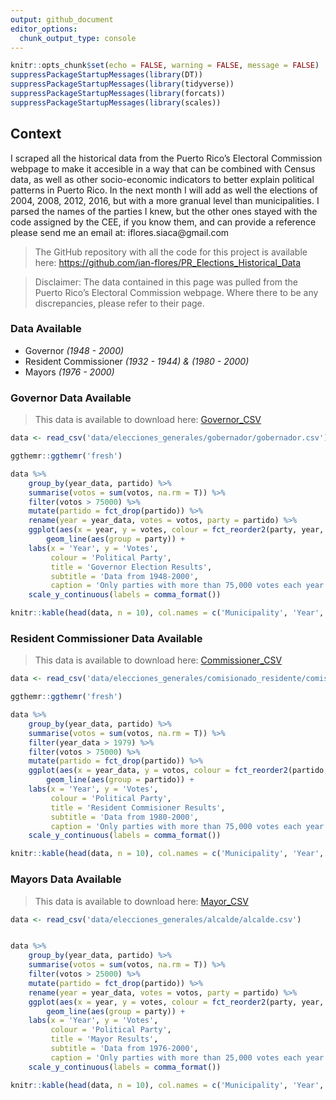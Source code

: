 ```yaml
---
output: github_document
editor_options: 
  chunk_output_type: console
---
```


```r
knitr::opts_chunk$set(echo = FALSE, warning = FALSE, message = FALSE)
suppressPackageStartupMessages(library(DT))
suppressPackageStartupMessages(library(tidyverse))
suppressPackageStartupMessages(library(forcats))
suppressPackageStartupMessages(library(scales))
```

## Context

I scraped all the historical data from the Puerto Rico's Electoral Commission webpage to make it accesible in a way that can be combined with Census data, as well as other socio-economic indicators to better explain political patterns in Puerto Rico. In the next month I will add as well the elections of 2004, 2008, 2012, 2016, but with a more granual level than municipalities. I parsed the names of the parties I knew, but the other ones stayed with the code assigned by the CEE, if you know them, and can provide a reference please send me an email at: iflores.siaca@gmail.com

> The GitHub repository with all the code for this project is available here: [https://github.com/ian-flores/PR_Elections_Historical_Data](https://github.com/ian-flores/PR_Elections_Historical_Data)

> Disclaimer: The data contained in this page was pulled from the Puerto Rico's Electoral Commission webpage. Where there to be any discrepancies, please refer to their page.

### Data Available

- Governor *(1948 - 2000)*
- Resident Commissioner *(1932 - 1944) & (1980 - 2000)*
- Mayors *(1976 - 2000)*

### Governor Data Available

> This data is available to download here: [Governor_CSV](https://github.com/ian-flores/PR_Elections_Historical_Data/blob/master/data/elecciones_generales/gobernador/gobernador.csv)

```r
data <- read_csv('data/elecciones_generales/gobernador/gobernador.csv')

ggthemr::ggthemr('fresh')

data %>%
    group_by(year_data, partido) %>%
    summarise(votos = sum(votos, na.rm = T)) %>%
    filter(votos > 75000) %>%
    mutate(partido = fct_drop(partido)) %>%
    rename(year = year_data, votes = votos, party = partido) %>%
    ggplot(aes(x = year, y = votes, colour = fct_reorder2(party, year, votes))) +
        geom_line(aes(group = party)) +
    labs(x = 'Year', y = 'Votes', 
         colour = 'Political Party',
         title = 'Governor Election Results',
         subtitle = 'Data from 1948-2000',
         caption = 'Only parties with more than 75,000 votes each year are displayed') +
    scale_y_continuous(labels = comma_format())
```

```r
knitr::kable(head(data, n = 10), col.names = c('Municipality', 'Year', 'Political Party', 'votes'))
```

### Resident Commissioner Data Available

> This data is available to download here: [Commissioner_CSV](https://github.com/ian-flores/PR_Elections_Historical_Data/blob/master/data/elecciones_generales/comisionado_residente/comisionado_residente.csv)

```r
data <- read_csv('data/elecciones_generales/comisionado_residente/comisionado_residente.csv')

ggthemr::ggthemr('fresh')

data %>%
    group_by(year_data, partido) %>%
    summarise(votos = sum(votos, na.rm = T)) %>%
    filter(year_data > 1979) %>%
    filter(votos > 75000) %>%
    mutate(partido = fct_drop(partido)) %>%
    ggplot(aes(x = year_data, y = votos, colour = fct_reorder2(partido, year_data, votos))) +
        geom_line(aes(group = partido)) +
    labs(x = 'Year', y = 'Votes', 
         colour = 'Political Party',
         title = 'Resident Commisioner Results',
         subtitle = 'Data from 1980-2000',
         caption = 'Only parties with more than 75,000 votes each year are displayed') +
    scale_y_continuous(labels = comma_format())
```

```r
knitr::kable(head(data, n = 10), col.names = c('Municipality', 'Year', 'Political Party', 'votes'))
```

### Mayors Data Available

> This data is available to download here: [Mayor_CSV](https://github.com/ian-flores/PR_Elections_Historical_Data/blob/master/data/elecciones_generales/alcalde/alcalde.csv)

```r
data <- read_csv('data/elecciones_generales/alcalde/alcalde.csv')


data %>%
    group_by(year_data, partido) %>%
    summarise(votos = sum(votos, na.rm = T)) %>%
    filter(votos > 25000) %>%
    mutate(partido = fct_drop(partido)) %>%
    rename(year = year_data, votes = votos, party = partido) %>%
    ggplot(aes(x = year, y = votes, colour = fct_reorder2(party, year, votes))) +
        geom_line(aes(group = party)) +
    labs(x = 'Year', y = 'Votes', 
         colour = 'Political Party',
         title = 'Mayor Results',
         subtitle = 'Data from 1976-2000',
         caption = 'Only parties with more than 25,000 votes each year are displayed') +
    scale_y_continuous(labels = comma_format())
```

```r
knitr::kable(head(data, n = 10), col.names = c('Municipality', 'Year', 'Political Party', 'votes'))
```